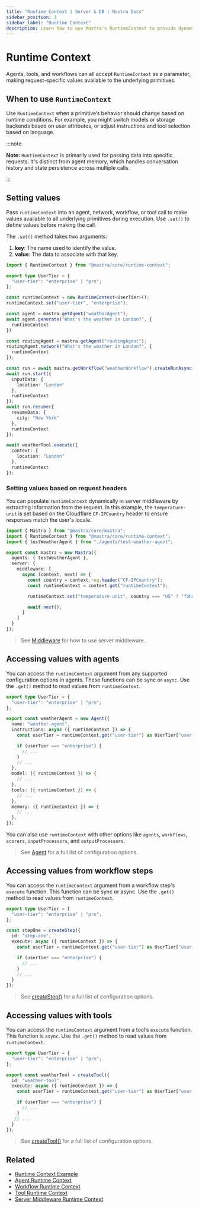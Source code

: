 ```yaml
---
title: "Runtime Context | Server & DB | Mastra Docs"
sidebar_position: 3
sidebar_label: "Runtime Context"
description: Learn how to use Mastra's RuntimeContext to provide dynamic, request-specific configuration to agents.
---
```



# Runtime Context

Agents, tools, and workflows can all accept `RuntimeContext` as a parameter, making request-specific values available to the underlying primitives.

## When to use `RuntimeContext`

Use `RuntimeContext` when a primitive’s behavior should change based on runtime conditions. For example, you might switch models or storage backends based on user attributes, or adjust instructions and tool selection based on language.

:::note

  **Note:** `RuntimeContext` is primarily used for passing data into specific
  requests. It's distinct from agent memory, which handles conversation
  history and state persistence across multiple calls.

:::

## Setting values

Pass `runtimeContext` into an agent, network, workflow, or tool call to make values available to all underlying primitives during execution. Use `.set()` to define values before making the call.

The `.set()` method takes two arguments:

1. **key**: The name used to identify the value.
2. **value**: The data to associate with that key.

```typescript showLineNumbers
import { RuntimeContext } from "@mastra/core/runtime-context";

export type UserTier = {
  "user-tier": "enterprise" | "pro";
};

const runtimeContext = new RuntimeContext<UserTier>();
runtimeContext.set("user-tier", "enterprise");

const agent = mastra.getAgent("weatherAgent");
await agent.generate("What's the weather in London?", {
  runtimeContext
})

const routingAgent = mastra.getAgent("routingAgent");
routingAgent.network("What's the weather in London?", {
  runtimeContext
});

const run = await mastra.getWorkflow("weatherWorkflow").createRunAsync();
await run.start({
  inputData: {
    location: "London"
  },
  runtimeContext
});
await run.resume({
  resumeData: {
    city: "New York"
  },
  runtimeContext
});

await weatherTool.execute({
  context: {
    location: "London"
  },
  runtimeContext
});
```

### Setting values based on request headers

You can populate `runtimeContext` dynamically in server middleware by extracting information from the request. In this example, the `temperature-unit` is set based on the Cloudflare `CF-IPCountry` header to ensure responses match the user's locale.

```typescript title="src/mastra/index.ts" showLineNumbers copy
import { Mastra } from "@mastra/core/mastra";
import { RuntimeContext } from "@mastra/core/runtime-context";
import { testWeatherAgent } from "./agents/test-weather-agent";

export const mastra = new Mastra({
  agents: { testWeatherAgent },
  server: {
    middleware: [
      async (context, next) => {
        const country = context.req.header("CF-IPCountry");
        const runtimeContext = context.get("runtimeContext");

        runtimeContext.set("temperature-unit", country === "US" ? "fahrenheit" : "celsius");

        await next();
      }
    ]
  }
});
```

> See [Middleware](/server-db/middleware) for how to use server middleware.

## Accessing values with agents

You can access the `runtimeContext` argument from any supported configuration options in agents. These functions can be sync or `async`. Use the `.get()` method to read values from `runtimeContext`.

```typescript {7-8,15,18,21} title="src/mastra/agents/weather-agent.ts" showLineNumbers
export type UserTier = {
  "user-tier": "enterprise" | "pro";
};

export const weatherAgent = new Agent({
  name: "weather-agent",
  instructions: async ({ runtimeContext }) => {
    const userTier = runtimeContext.get("user-tier") as UserTier["user-tier"];

    if (userTier === "enterprise") {
      // ...
    }
    // ...
  },
  model: ({ runtimeContext }) => {
    // ...
  },
  tools: ({ runtimeContext }) => {
    // ...
  },
  memory: ({ runtimeContext }) => {
    // ...
  },
});
```

You can also use `runtimeContext` with other options like `agents`, `workflows`, `scorers`, `inputProcessors`, and `outputProcessors`.

> See [Agent](/reference/agents/agent) for a full list of configuration options.

## Accessing values from workflow steps

You can access the `runtimeContext` argument from a workflow step's `execute` function. This function can be sync or async. Use the `.get()` method to read values from `runtimeContext`.

```typescript {7-8} title="src/mastra/workflows/weather-workflow.ts" showLineNumbers copy
export type UserTier = {
  "user-tier": "enterprise" | "pro";
};

const stepOne = createStep({
  id: "step-one",
  execute: async ({ runtimeContext }) => {
    const userTier = runtimeContext.get("user-tier") as UserTier["user-tier"];

    if (userTier === "enterprise") {
      // ...
    }
    // ...
  }
});
```

> See [createStep()](/reference/workflows/step) for a full list of configuration options.

## Accessing values with tools

You can access the `runtimeContext` argument from a tool’s `execute` function. This function is `async`.  Use the `.get()` method to read values from `runtimeContext`.

```typescript {7-8} title="src/mastra/tools/weather-tool.ts" showLineNumbers
export type UserTier = {
  "user-tier": "enterprise" | "pro";
};

export const weatherTool = createTool({
  id: "weather-tool",
  execute: async ({ runtimeContext }) => {
    const userTier = runtimeContext.get("user-tier") as UserTier["user-tier"];

    if (userTier === "enterprise") {
      // ...
    }
   // ...
  }
});
```

> See [createTool()](/reference/tools/create-tool) for a full list of configuration options.

## Related

- [Runtime Context Example](/examples/agents/runtime-context)
- [Agent Runtime Context](/agents/overview#using-runtimecontext)
- [Workflow Runtime Context](../workflows/overview#using-runtimecontext)
- [Tool Runtime Context](../tools-mcp/overview#using-runtimecontext)
- [Server Middleware Runtime Context](/server-db/middleware)
